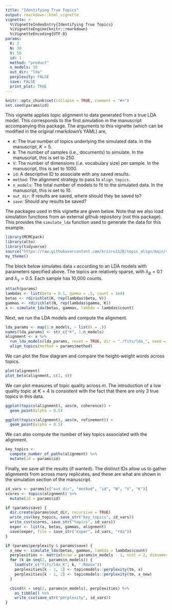 ```yaml
---
title: "Identifying True Topics"
output: rmarkdown::html_vignette
vignette: >
  %\VignetteIndexEntry{Identifying True Topics}
  %\VignetteEngine{knitr::rmarkdown}
  %\VignetteEncoding{UTF-8}
params:
  K: 3
  N: 30
  V: 50
  id: 1
  method: "product"
  n_models: 10
  out_dir: "lda"
  perplexity: FALSE
  save: FALSE
  print_plot: TRUE
---
```


```r
knitr::opts_chunk$set(collapse = TRUE, comment = "#>") 
set.seed(params$id)
```

This vignette applies topic alignment to data generated from a true LDA model.
This corresponds to the first simulation in the manuscript accompanying this
package. The arguments to this vignette (which can be modified in the original
rmarkdown's YAML) are,

* `K`: The true number of topics underlying the simulated data. In the
manuscript, $K = 5$.
* `N`: The number of samples (i.e., documents) to simulate. In the manuscript, this is set to 250.
* `V`: The number of dimensions (i.e. vocabulary size) per sample. In the manuscript, this is set to 1000.
* `id`: A descriptive ID to associate with any saved results.
* `method`: The alignment strategy to pass to `align_topics`.
* `n_models`: The total number of models to fit to the simulated data. In the
manuscript, this is set to 10.
* `out_dir`: If results are saved, where should they be saved to?
* `save`: Should any results be saved?

The packages used in this vignette are given below. Note that we also load
simulation functions from an external github repository (not this package). This
provides the `simulate_lda` function used to generate the data for this example.

```r
library(MCMCpack)
library(alto)
library(tidyverse)
source("https://raw.githubusercontent.com/krisrs1128/topic_align/main/simulations/simulation_functions.R")
my_theme()
```

The block below simulates data `x` according to an LDA models with parameters
specified above. The topics are relatively sparse, with $\lambda_{\beta} = 0.1$
and $\lambda_{\gamma} = 0.5$. Each sample has 10,000 counts.

```r
attach(params)
lambdas <- list(beta = 0.1, gamma = .5, count = 1e4)
betas <- rdirichlet(K, rep(lambdas$beta, V))
gammas <- rdirichlet(N, rep(lambdas$gamma, K))
x <- simulate_lda(betas, gammas, lambda = lambdas$count)
```

Next, we run the LDA models and compute the alignment.

```r
lda_params <- map(1:n_models, ~ list(k = .))
names(lda_params) <- str_c("K", 1:n_models)
alignment <- x %>%
  run_lda_models(lda_params, reset = TRUE, dir = "./fits/lda_", seed = params$id) %>%
  align_topics(method = params$method)
```

We can plot the flow diagram and compare the height-weight words across topics.

```r
plot(alignment)
plot_beta(alignment, c(2, 4))
```

We can plot measures of topic quality across $m$. The introduction of a low
quality topic at $K = 4$ is consistent with the fact that there are only 3 true
topics in this data.

```r
ggplot(topics(alignment), aes(m, coherence)) +
  geom_point(alpha = 0.5)

ggplot(topics(alignment), aes(m, refinement)) +
  geom_point(alpha = 0.5)
```

We can also compute the number of key topics associated with the alignment.

```r
key_topics <- 
  compute_number_of_paths(alignment) %>%
  mutate(id = params$id)
```

Finally, we save all the results (if wanted). The distinct IDs allow us to
gather alignments from across many replicates, and these are what are shown in
the simulation section of the manuscript.

```r
id_vars <- params[c("out_dir", "method", "id", "N", "V", "K")]
scores <- topics(alignment) %>%
  mutate(id = params$id)

if (params$save) {
  dir.create(params$out_dir, recursive = TRUE)
  write_csv(key_topics, save_str("key_topics", id_vars))
  write_csv(scores, save_str("topics", id_vars))
  exper <- list(x, betas, gammas, alignment)
  save(exper, file = save_str("exper", id_vars, "rda"))
}
```

```r
if (params$perplexity & params$save) {
  x_new <- simulate_lda(betas, gammas, lambda = lambdas$count)
  perplexities <- matrix(nrow = params$n_models - 1, ncol = 2, dimnames = list(NULL, c("train", "test")))
  for (k in seq(2, params$n_models)) {
    load(str_c("fits/lda_K", k, ".Rdata"))
    perplexities[k - 1, 1] <- topicmodels::perplexity(tm, x)
    perplexities[k - 1, 2] <- topicmodels::perplexity(tm, x_new)
  }

  cbind(K = seq(2, params$n_models), perplexities) %>%
    as_tibble() %>%
    write_csv(save_str("perplexity", id_vars))
}
```

